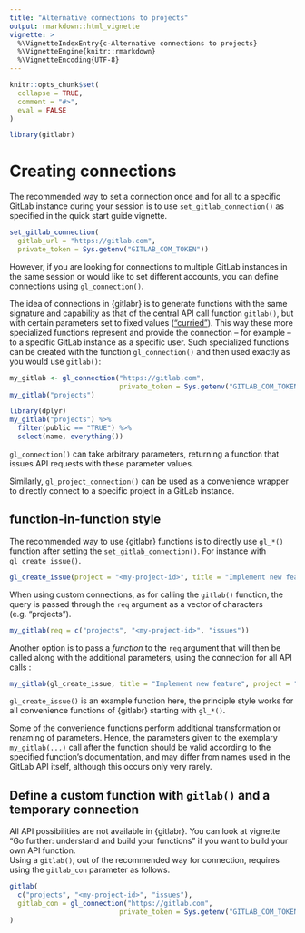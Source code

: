 ```yaml
---
title: "Alternative connections to projects"
output: rmarkdown::html_vignette
vignette: >
  %\VignetteIndexEntry{c-Alternative connections to projects}
  %\VignetteEngine{knitr::rmarkdown}
  %\VignetteEncoding{UTF-8}
---
```


```r
knitr::opts_chunk$set(
  collapse = TRUE,
  comment = "#>",
  eval = FALSE
)
```

```r
library(gitlabr)
```

# Creating connections

The recommended way to set a connection once and for all to a specific GitLab instance during your session is to use `set_gitlab_connection()` as specified in the quick start guide vignette.

```r
set_gitlab_connection(
  gitlab_url = "https://gitlab.com",
  private_token = Sys.getenv("GITLAB_COM_TOKEN"))
```

However, if you are looking for connections to multiple GitLab instances in the same session or would like to set different accounts, you can define connections using `gl_connection()`.  

The idea of connections in {gitlabr} is to generate functions with the same signature and capability as that of the central API call function `gitlab()`, but with certain parameters set to fixed values (["curried"](https://en.wikipedia.org/wiki/Currying)).
This way these more specialized functions represent and provide the connection -- for example -- to a specific GitLab instance as a specific user.
Such specialized functions can be created with the function `gl_connection()` and then used exactly as you would use `gitlab()`:

```r
my_gitlab <- gl_connection("https://gitlab.com",
                           private_token = Sys.getenv("GITLAB_COM_TOKEN"))
my_gitlab("projects")
```

```r
library(dplyr)
my_gitlab("projects") %>%
  filter(public == "TRUE") %>%
  select(name, everything())
```

`gl_connection()` can take arbitrary parameters, returning a function that issues API requests with these parameter values.

Similarly, `gl_project_connection()` can be used as a convenience wrapper to directly connect to a specific project in a GitLab instance. 

## function-in-function style

The recommended way to use {gitlabr} functions is to directly use `gl_*()` function after setting the `set_gitlab_connection()`.
For instance with `gl_create_issue()`.

```r
gl_create_issue(project = "<my-project-id>", title = "Implement new feature")
```


When using custom connections, as for calling the `gitlab()` function, the query is passed through the `req` argument as a vector of characters (e.g. "projects").

```r
my_gitlab(req = c("projects", "<my-project-id>", "issues"))
```

Another option is to pass a *function* to the `req` argument that will then be called along with the additional parameters, using the connection for all API calls :

```r
my_gitlab(gl_create_issue, title = "Implement new feature", project = "<my-project-id>")
```

`gl_create_issue()` is an example function here, the principle style works for all convenience functions of {gitlabr} starting with `gl_*()`.

Some of the convenience functions perform additional transformation or renaming of parameters.
Hence, the parameters given to the exemplary `my_gitlab(...)` call after the function should be valid according to the specified function's documentation, and may differ from names used in the GitLab API itself, although this occurs only very rarely.

## Define a custom function with `gitlab()` and a temporary connection

All API possibilities are not available in {gitlabr}. You can look at vignette "Go further: understand and build your functions" if you want to build your own API function.  
Using a `gitlab()`, out of the recommended way for connection, requires using the `gitlab_con` parameter as follows.

```r
gitlab(
  c("projects", "<my-project-id>", "issues"),
  gitlab_con = gl_connection("https://gitlab.com",
                           private_token = Sys.getenv("GITLAB_COM_TOKEN"))
)
```

